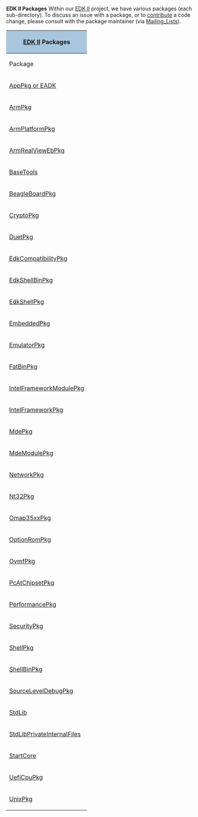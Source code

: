 '''EDK II Packages'''
Within our [http://tianocore.github.io/edk2.html EDK II] project, we have various packages (each sub-directory).  To discuss an issue with a package, or to [[Code Contributions|contribute]] a code change, please consult with the package maintainer (via [[Mailing_Lists]]).


<div class="t_projects">
{|
! colspan="4" style="background-color:#a9c6dd" | [http://tianocore.github.io/edk2.html EDK II] Packages
|-
! Package
! Description
! Maintainer
! Source Repository
|-
| [[EDKII_EADK | AppPkg or EADK]] 
| Provides UEFI applications based on [[StdLib]]
|<a href="mailto:darylm503@users.sourceforge.net?Subject=AppPkg Package>  darylm503</a>
|[https://svn.code.sf.net/p/edk2/code/trunk/edk2/AppPkg edk2/AppPkg]
|-
| [[ArmPkg]]
| Provides ARM architectural protocols common to most of ARM Platforms
|<a href="mailto:oliviermartin@users.sourceforge.net?Subject=ArmPkg Package>  oliviermartin</a>
|[https://svn.code.sf.net/p/edk2/code/trunk/edk2/ArmPkg edk2/ArmPkg]
|-
| [[ArmPlatformPkg]]
| Supports UEFI for ARM development boards and their drivers
|<a href="mailto:oliviermartin@users.sourceforge.net?Subject=ArmPlatform Package>  oliviermartin</a>
|[https://svn.code.sf.net/p/edk2/code/trunk/edk2/ArmPlatformPkg edk2/ArmPlatformPkg]
|-
| [[ArmRealViewEbPkg]]
| 
|<a href="mailto:oliviermartin@users.sourceforge.net?Subject=ArmRealViewEbPkg Package>  oliviermartin</a>
|[https://svn.code.sf.net/p/edk2/code/trunk/edk2/ArmRealViewEbPkg edk2/ArmRealViewEbPkg]
|-
| [[BaseTools]]
| Provides build related tools for both EDK and EDK2.
Also contains miscellaneous tools such as ECC and EOT.
|<a href="mailto:yingke@users.sourceforge.net?Subject=BaseToolsPkg Package>  yingke</a>
|[https://svn.code.sf.net/p/edk2/code/trunk/edk2/BaseToolsPkg edk2/BaseToolsPkg]
|-
| [[BeagleBoardPkg]]
| Provides UEFI support for the BeagleBoard platform
|<a href="mailto:oliviermartin@users.sourceforge.net?Subject=BeagleBoard Package>  oliviermartin</a>
|[https://svn.code.sf.net/p/edk2/code/trunk/edk2/BeagleBoardPkg edk2/BeagleBoardPkg]
|-
| [[CryptoPkg]]
| Several security features were introduced (e.g. Authenticated Variable Service, Driver Signing, etc) from UEFI 2.2+ (http://www.uefi.org). These security features highly depends on the cryptography and the CryptoPkg
|<a href="mailto:tye@users.sourceforge.net?Subject=CryptoPkg Package>  tye</a>
|[https://svn.code.sf.net/p/edk2/code/trunk/edk2/CryptoPkg edk2/CryptoPkg]
|-
| [[DuetPkg]]
|Developer's UEFI Emulation (DUET) on Edk2 - Boot to EFI Shell on legacy platform 
|<a href="mailto:niruiyu@users.sourceforge.net?Subject=DuetPkg Package>  niruiyu</a>
|[https://svn.code.sf.net/p/edk2/code/trunk/edk2/DuetPkg edk2/DuetPkg]
|-
| [[EdkCompatibilityPkg]]
| Provides header files and libraries that enble you to build 
the EDK module in UEFI 2.0 + Framework 0.9x mode with EDK II Build
|<a href="mailto:lgao4@users.sourceforge.net?Subject=EdkCompatibilityPkg Package>  lgao4</a>
|[https://svn.code.sf.net/p/edk2/code/trunk/edk2/EdkCompatibilityPkg edk2/EdkCompatibilityPkg]
|-
| [[EdkShellBinPkg]]
| Binary images of the EFI Shell 1.0 for IA32, X64 and IPF
|<a href="mailto:niruiyu@users.sourceforge.net?Subject=EdkShellBinPkg Package>  niruiyu</a>
|[https://svn.code.sf.net/p/edk2/code/trunk/edk2/EdkShellBinPkg edk2/EdkShellBinPkg]
|-
| [[EdkShellPkg]]
| Template for building the EFI Shell 1.0 with the EDK II build
|<a href="mailto:niruiyu@users.sourceforge.net?Subject=EdkShellPkg Package>  niruiyu</a>
|[https://svn.code.sf.net/p/edk2/code/trunk/edk2/EdkShellPkg edk2/EdkShellPkg]
|-
| [[EmbeddedPkg]]
| Provides protocol implementation for memory mapped controller and EBL
|<a href="mailto:oliviermartin@users.sourceforge.net?Subject=EmbeddedPkg Package>  oliviermartin</a>
|[https://svn.code.sf.net/p/edk2/code/trunk/edk2/EmbeddedPkg edk2/EmbeddedPkg]
|-
| [[EmulatorPkg]]
| This is a project to enable UEFI emulation within an OS environment
|<a href="mailto:andrewfish@users.sourceforge.net?Subject=EmulatorPkg Package>  andrewfish</a>,
<a href="mailto:jljusten@users.sourceforge.net?Subject=EmulatorPkg Package>  jljusten</a>
|[https://svn.code.sf.net/p/edk2/code/trunk/edk2/EmulatorPkg edk2/EmulatorPkg]
|-
| [[FatBinPkg]]
| Binary images for the Fat file system UEFI Driver
|<a href="mailto:niruiyu@users.sourceforge.net?Subject=FatBinPkg Package>  niruiyu</a>
|[https://svn.code.sf.net/p/edk2/code/trunk/edk2/FatBinPkg edk2/FatBinPkg]
|-
| [[IntelFrameworkModulePkg]]
| Intel Framework Module Package contains the definitions and module implementation
which follows Intel® Platform Innovation Framework for UEFI and EFI Specifications from http://www.intel.com/udk
|<a href="mailto:vanjeff@users.sourceforge.net?Subject=IntelFrameworkModulePkg Package>  vanjeff</a>
|[https://svn.code.sf.net/p/edk2/code/trunk/edk2/IntelFrameworkModulePkg edk2/IntelFrameworkModulePkg]
|-
| [[IntelFrameworkPkg]]
| This package provides definitions and libraries that comply to the Intel® Platform Innovation Framework for UEFI and EFI Specifications from http://www.intel.com/udk

|<a href="mailto:mdkinney@users.sourceforge.net?Subject=IntelFrameworkPkg Package>  mdkinney</a>
|[https://svn.code.sf.net/p/edk2/code/trunk/edk2/IntelFrameworkPkg edk2/IntelModulePkg]
|-
| [[MdePkg]]
| The Module Development Environment Package provides all definitions(including functions, MACROs, structures and library classes) and libraries instances, which are defined in MDE Specification.
It also provides the definitions(including PPIs/PROTOCOLs/GUIDs) of
EFI1.10/UEFI2.3.1/PI1.2 and some Industry Standards.


|<a href="mailto:mdkinney@users.sourceforge.net?Subject=MdePkg Package>  mdkinney</a>
|[https://svn.code.sf.net/p/edk2/code/trunk/edk2/MdePkg edk2/MdePkg]
|-
| [[MdeModulePkg]]
| This package provides the modules that conform to UEFI/PI http://www.uefi.org Industry standards. 
|<a href="mailto:erictian@users.sourceforge.net?Subject=MdeModulePkg Package>  erictian</a>
|[https://svn.code.sf.net/p/edk2/code/trunk/edk2/MdeModulePkg edk2/MdeModulePkg]
|-
| [[NetworkPkg]]
| NetworkPkg provides IPv6 network stack drivers, IPsec driver, PXE driver, iSCSI driver and necessary shell applications for network configuration 

|<a href="mailto:qianouyang@users.sourceforge.net?Subject=NetworkPkg Package>  qianouyang</a>
|[https://svn.code.sf.net/p/edk2/code/trunk/edk2/NetworkPkg edk2/NetworkPkg]
|-
| [[Nt32Pkg]]
| Sample Open source of a platform.  This package is used to use UEFI emulation on top of Windows
|<a href="mailto:niruiyu@users.sourceforge.net?Subject=Nt32Pkg Package>  niruiyu</a>
|[https://svn.code.sf.net/p/edk2/code/trunk/edk2/Nt32Pkg edk2/Nt32Pkg]
|-
| [[Omap35xxPkg]]
| Provides UEFI support for Texas Instrument OMAP35xx based platforms
|<a href="mailto:oliviermartin@users.sourceforge.net?Subject=Omap35xxPkg Package>  oliviermartin</a>
|[https://svn.code.sf.net/p/edk2/code/trunk/edk2/Omap35xxPkg edk2/Omap35xxPkg]
|-
| [[OptionRomPkg]]
| 
This package is designed to interoperate with the EDK II open source and this package is required to build PCI compliant Option ROM image for all CPU architectures, including EBC target. A single driver can support mixes of EFI 1.1, UEFI 2.0 and UEFI 2.1.

|<a href="mailto:niruiyu@users.sourceforge.net?Subject=OptionRomPkg Package>  niruiyu</a>
|[https://svn.code.sf.net/p/edk2/code/trunk/edk2/OptionRomPkg edk2/OptionRomPkg]
|-
| [[OVMF | OvmfPkg]]
| This is a project to enable UEFI support for Virtual Machines.
|<a href="mailto:jljusten@users.sourceforge.net?Subject=OvmfPkg Package>jljusten</a>, <a href="mailto:lersek@users.sourceforge.net?Subject=OvmfPkg Package>lersek</a>
|[https://svn.code.sf.net/p/edk2/code/trunk/edk2/OvmfPkg edk2/OvmfPkg]
|-
| [[PcAtChipsetPkg]]
| This package is designed to public interfaces and implementation which follows PcAt defacto standard.
|<a href="mailto:niruiyu@users.sourceforge.net?Subject=PcAtChipsetPkg Package>  niruiyu</a>
|[https://svn.code.sf.net/p/edk2/code/trunk/edk2/PcAtChipsetPkg edk2/PcAtChipsetPkg]
|-
| [[PerformancePkg]]
| Add performance measurement capabilities to your code
|<a href="mailto:darylm503@users.sourceforge.net?Subject=PerformancePkg Package>  darylm503</a>
|[https://svn.code.sf.net/p/edk2/code/trunk/edk2/PerformancePkg edk2/PerformancePkg]
|-
| [[SecurityPkg]]
| TPM, User identification (UID), secure boot and authenticated variable.
|<a href="mailto:gdong1@users.sourceforge.net?Subject=SecurityPkg Package>  gdong1</a>
|[https://svn.code.sf.net/p/edk2/code/trunk/edk2/SecurityPkg edk2/SecurityPkg]
|-
| [[ShellPkg]]
| Native EDKII implementation of a UEFI Shell 2.0.
|<a href="mailto:jcarsey@users.sourceforge.net?Subject=ShellPkg Package>  jcarsey</a>
|[https://svn.code.sf.net/p/edk2/code/trunk/edk2/ShellPkg edk2/ShellPkg]
| {{sfuser|jcarsey}}
| {{Edk2SubPkg|ShellPkg}}
|-
| [[ShellPkg | ShellBinPkg]]
| Binary image of UEFI Shell 2.0 based on [[ShellPkg]].
|<a href="mailto:jcarsey@users.sourceforge.net?Subject=ShellBinPkg Package>  jcarsey</a>
|[https://svn.code.sf.net/p/edk2/code/trunk/edk2/ShellBinPkg edk2/ShellBinPkg]
|-
| [[SourceLevelDebugPkg]]
| This package contains the source code to include the Source code debugger agent into a platform
| {{sfuser|vanjeff}}
| {{Edk2SubPkg|SourceLevelDebugPkg}}
|-
| [[StdLib]]
| Standard C Library implementation.
|<a href="mailto:jcarsey@users.sourceforge.net?Subject=StdLib Package>  jcarsey</a>
|[https://svn.code.sf.net/p/edk2/code/trunk/edk2/StdLib edk2/StdLib]
|-
| [[StdLib | StdLibPrivateInternalFiles]]
| Standard C Library implementation.
|<a href="mailto:jcarsey@users.sourceforge.net?Subject=StdLibPrivateInternalFiles Package>  jcarsey</a>
|[https://svn.code.sf.net/p/edk2/code/trunk/edk2/StdLibPrivateInternalFiles edk2/StdLibPrivateInternalFiles]
|-
| [[StartCore]]
| A UEFI application demonstrating use of the MpService protocol to start tasks running on multiple processor cores. Detects whether the Framework or PI compliant protocol is implemented and adjusts its behavior accordingly. 
|<a href="mailto:darylm503@users.sourceforge.net?Subject=StartCorePkg Package>  darylm503</a>
|[https://svn.code.sf.net/p/edk2/code/trunk/edk2/StartCorePkg edk2/StartCorePkg]
|-
| [[UefiCpuPkg]]
| This Package provides UEFI compatible CPU modules and libraries
|<a href="mailto:vanjeff@users.sourceforge.net?Subject=UefiCpuPkg Package>  vanjeff</a>
|[https://svn.code.sf.net/p/edk2/code/trunk/edk2/UefiCpuPkg edk2/UefiCpuPkg]
|-
| [[UnixPkg]]
| Provides a UEFI emulation environment which runs under Unix-like operating systems.
|<a href="mailto:jljusten@users.sourceforge.net?Subject=UnixPkg Package>  jljusten</a>
|[https://svn.code.sf.net/p/edk2/code/trunk/edk2/UnixPkg edk2/UnixPkg]
|}

</div>